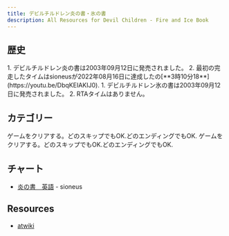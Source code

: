 ```yaml
---
title: デビルチルドレン炎の書・氷の書
description: All Resources for Devil Children - Fire and Ice Book
---
```



<DocsHero 
    content="デビルチルドレン炎の書・氷の書はデビルチルドレン光の書・闇の書の続き作品です。この作品はチップの代わりにカードを導入します。そのカードは プレイヤー が各戦闘の最初に使うことができるアイテムです。"
    srcUrl={fireCover}
    alt="Devil Children: Fire and Ice Book Box Cover"
/>

<LinkCard title="ランキング" href="https://www.speedrun.com/ja-JP/dcfi" description="投稿されたRTA動画を観るようにSpeedrun.comへ"/>


## 歴史

<Tabs>
<TabItem label="炎の書">
<Steps>
1. デビルチルドレン炎の書は2003年09月12日に発売されました。
2. 最初の完走したタイムはsioneusが2022年08月16日に達成したの[**3時10分18**](https://youtu.be/DbqKEIAKIJ0).
</Steps>
</TabItem>
<TabItem label="氷の書">
<Steps>
1. デビルチルドレン氷の書は2003年09月12日に発売されました。
2. RTAタイムはありません。
</Steps>
</TabItem>
</Tabs>

## カテゴリー
<CardGrid>
    <Card title="炎の書">ゲームをクリアする。どのスキップでもOK.どのエンディングでもOK.</Card>
    <Card title="氷の書">ゲームをクリアする。どのスキップでもOK.どのエンディングでもOK.</Card>
</CardGrid>

## チャート
- [炎の書　英語](https://sioneus.me/notes/fire) - sioneus

## Resources
- [atwiki](https://w.atwiki.jp/devilchildren_fi)